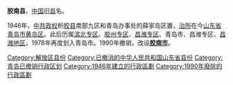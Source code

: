 '''胶南县'''，[[中国|中国]]旧[[县|县]]名。

1946年，[[中共政权|中共政权]]析[[胶县|胶县]]南部九区和青岛办事处的薛家岛区置，[[治所|治所]]在今[[山东省|山东省]][[青岛市|青岛市]][[黄岛区|黄岛区]]。此后历属[[滨北专区|滨北专区]]、[[胶州专区|胶州专区]]、[[昌潍专区|昌潍专区]]、青岛市、昌潍专区、[[昌潍地区|昌潍地区]]，1978年再度划入青岛市。1990年撤销，改设'''[[胶南市|胶南市]]'''。 

{{山东行政区划小作品}}
[[Category:解放区县份|Category:解放区县份]]
[[Category:已撤消的中华人民共和国山东省县份|Category:已撤消的中华人民共和国山东省县份]]
[[Category:青岛已撤销行政区划|Category:青岛已撤销行政区划]]
[[Category:1946年建立的行政區劃|Category:1946年建立的行政區劃]]
[[Category:1990年廢除的行政區劃|Category:1990年廢除的行政區劃]]